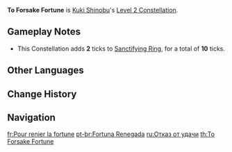 {{Constellation Infobox
|image       = Constellation To Forsake Fortune.png
|description = [[Grass Ring of Sanctification]]'s duration is increased by 3s.
|level       = 2
|character   = Kuki Shinobu
|utility1    = Duration Increase
|scale_att1  = 
}}
'''To Forsake Fortune''' is [[Kuki Shinobu]]'s [[Level 2 Constellation]].

==Gameplay Notes==
* This Constellation adds '''2''' ticks to [[Sanctifying Ring]], for a total of '''10''' ticks.

==Other Languages==
{{Other Languages
|en      = To Forsake Fortune
|zhs     = 割舍侥幸之心
|zhs_rm  = Gēshě Jiǎoxìng zhī Xīn
|zht     = 割捨僥倖之心
|zht_rm  = Gēshě Jiǎoxìng zhī Xīn
|zh_tl   = Forsake Mind of Fluke
|ja      = 捨て去りし僥倖の心
|ja_rm   = Sutesarishi Gyoukou no Kokoro
|ja_tl   = Abandoned Mind of Fortune
|ko      = 요행을 떨쳐내는 마음
|ko_rm   = Yohaeng-eul Tteolchyeonaeneun Maeum
|ko_tl   = Mind that Shrugs Off a Fortunate Chance
|es      = Reniego de la fortuna
|es_tl   = Denial of Fortune
|fr      = Pour renier la fortune
|fr_tl   = To Deny Fortune
|ru      = Отказ от удачи
|ru_tl   = Rejection of Good Luck
|th      = To Forsake Fortune
|vi      = Từ Bỏ Thời Vận
|vi_tl   = 
|de      = Verzicht auf Trägheit
|de_tl   = Sacrifice of Idleness
|id      = To Forsake Fortune
|pt      = Fortuna Renegada
|pt_tl   = 
|tr      = Şansını Bitir
|tr_tl   = 
|it      = Fortuna abbandonata
|it_tl   = Forsaken Fortune
}}

==Change History==
{{Change History|2.7}}

==Navigation==
{{Talent Navbox|Kuki Shinobu}}

[[fr:Pour renier la fortune]]
[[pt-br:Fortuna Renegada]]
[[ru:Отказ от удачи]]
[[th:To Forsake Fortune]]
